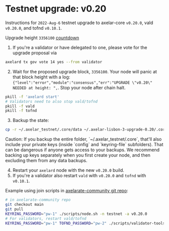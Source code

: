 # Testnet upgrade: v0.20


Instructions for `2022-Aug-6` testnet upgrade to axelar-core `v0.20.0`, vald `v0.20.0`, and tofnd `v0.10.1`.

Upgrade height `3356100` [countdown](https://testnet.mintscan.io/axelar-testnet/blocks/3356100)

1. If you're a validator or have delegated to one, please vote for the upgrade proposal via

```bash
axelard tx gov vote 14 yes --from validator
```

2. Wait for the proposed upgrade block, `3356100`. Your node will panic at that block height with a log: `{"level":"error","module":"consensus","err":"UPGRADE \"v0.20\" NEEDED at height: ",`. Stop your node after chain halt.

```bash
pkill -f 'axelard start'
# Validators need to also stop vald/tofnd
pkill -f vald
pkill -f tofnd
```

3. Backup the state:

```bash
cp -r ~/.axelar_testnet/.core/data ~/.axelar-lisbon-3-upgrade-0.20/.core/data
```

<Callout type="warning" emoji="⚠️">
  Caution: If you backup the entire folder, `~/.axelar_testnet/.core`, that'll
  also include your private keys (inside `config` and `keyring-file`
  subfolders). That can be dangerous if anyone gets access to your backups. We
  recommend backing up keys separately when you first create your node, and then
  excluding them from any data backups.
</Callout>

4. Restart your `axelard` node with the new `v0.20.0` build.
5. If you're a validator also restart `vald` with `v0.20.0` and `tofnd` with `v0.10.1`.

Example using join scripts in [axelarate-community git repo](https://github.com/axelarnetwork/axelarate-community):

```bash
# in axelarate-community repo
git checkout main
git pull
KEYRING_PASSWORD="pw-1" ./scripts/node.sh -n testnet -a v0.20.0
# For validators, restart vald/tofnd
KEYRING_PASSWORD="pw-1" TOFND_PASSWORD="pw-2" ./scripts/validator-tools-host.sh -n testnet -a v0.20.0 -q v0.10.1
```
